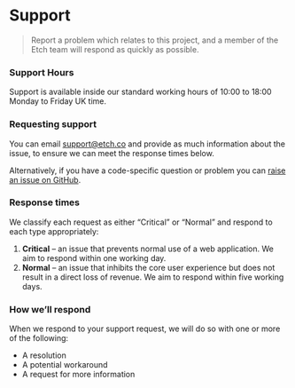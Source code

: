 
<Meta title="Docs/Support" />

# Support

> Report a problem which relates to this project, and a member of the Etch team will respond as quickly as possible.

### Support Hours

Support is available inside our standard working hours of 10:00 to 18:00 Monday to Friday UK time.

### Requesting support

You can email [support@etch.co](mailto:support@etch.co) and provide as much information about the issue, to ensure we can meet the response times below.

Alternatively, if you have a code-specific question or problem you can [raise an issue on GitHub](https://github.com/etchteam/diamond-ui/issues/new).

### Response times

We classify each request as either “Critical” or “Normal” and respond to each type appropriately:

1. **Critical** – an issue that prevents normal use of a web application. We aim to respond within one working day.
2. **Normal** – an issue that inhibits the core user experience but does not result in a direct loss of revenue. We aim to respond within five working days.

### How we’ll respond

When we respond to your support request, we will do so with one or more of the following:

- A resolution
- A potential workaround
- A request for more information
